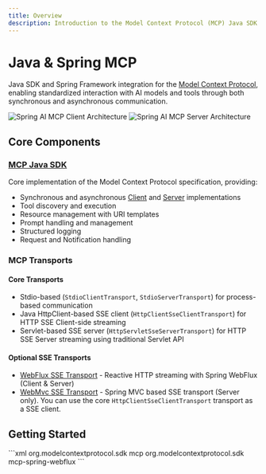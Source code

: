 ```yaml
---
title: Overview
description: Introduction to the Model Context Protocol (MCP) Java SDK
---
```


# Java & Spring MCP

Java SDK and Spring Framework integration for the [Model Context Protocol](https://modelcontextprotocol.org/docs/concepts/architecture), enabling standardized interaction with AI models and tools through both synchronous and asynchronous communication.

![Spring AI MCP Client Architecture](/images/spring-ai-mcp-client-architecture.jpg)
![Spring AI MCP Server Architecture](/images/spring-ai-mcp-server-architecture.jpg)

## Core Components

### [MCP Java SDK](/docs/mcp)
Core implementation of the Model Context Protocol specification, providing:

- Synchronous and asynchronous [Client](/docs/mcp#mcp-client) and [Server](/docs/mcp#mcp-server) implementations
- Tool discovery and execution
- Resource management with URI templates
- Prompt handling and management
- Structured logging
- Request and Notification handling

### MCP Transports

#### Core Transports
- Stdio-based (`StdioClientTransport`, `StdioServerTransport`) for process-based communication
- Java HttpClient-based SSE client (`HttpClientSseClientTransport`) for HTTP SSE Client-side streaming
- Servlet-based SSE server (`HttpServletSseServerTransport`) for HTTP SSE Server streaming using traditional Servlet API

#### Optional SSE Transports
- [WebFlux SSE Transport](https://github.com/modelcontextprotocol/java-sdk/tree/main/mcp-spring/mcp-spring-webflux) - Reactive HTTP streaming with Spring WebFlux (Client & Server)
- [WebMvc SSE Transport](https://github.com/modelcontextprotocol/java-sdk/tree/main/mcp-spring/mcp-spring-webmvc) - Spring MVC based SSE transport (Server only). 
You can use the core `HttpClientSseClientTransport` transport as a SSE client.

## Getting Started

<Tabs>
  <Tab title="Maven">
```xml
<!-- Core MCP -->
<dependency>
    <groupId>org.modelcontextprotocol.sdk</groupId>
    <artifactId>mcp</artifactId>    
</dependency>

<!-- Optional: WebFlux SSE transport -->
<dependency>
    <groupId>org.modelcontextprotocol.sdk</groupId>
    <artifactId>mcp-spring-webflux</artifactId>
</dependency>
```
  </Tab>
</Tabs>
